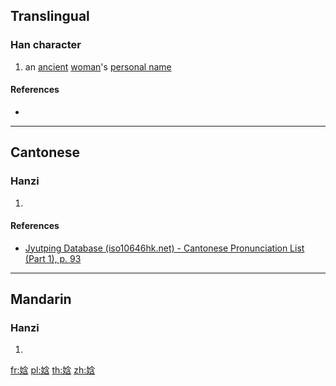 {{character info/new}}
==Translingual==

===Han character===
{{Han char|rn=38|rad=女|as=07|sn=10|four=|canj=VOIR|ids=⿰女含}}

# an [[ancient]] [[woman]]'s [[personal name]]

====References====
* {{Han ref|kx=0263.060|dkj=06327|hdz=21053.060|uh=5A22|ud=23074}}

----

==Cantonese==

===Hanzi===
{{yue-hanzi|jyut=[[ham4]]|y=ham4}}

# {{defn|lang=yue|sort=女07}}

====References====
* [http://www.iso10646hk.net/jp/document/download.jsp Jyutping Database (iso10646hk.net) - Cantonese Pronunciation List (Part 1), p. 93]

----

==Mandarin==

===Hanzi===
{{cmn-hanzi|pin=[[hán]] ([[han2]])|wg=han<sup>2</sup>}}

# {{defn|lang=cmn|sort=女07}}

[[fr:娢]]
[[pl:娢]]
[[th:娢]]
[[zh:娢]]